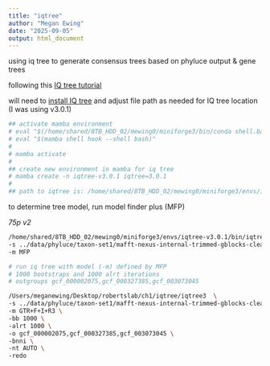 ```yaml
---
title: "iqtree"
author: "Megan Ewing"
date: "2025-09-05"
output: html_document
---
```


using iq tree to generate consensus trees based on phyluce output & gene trees

following this [IQ tree tutorial](https://iqtree.github.io/doc/Tutorial)

will need to [install IQ tree](https://iqtree.github.io/) and adjust file path as needed for IQ tree location (I was using v3.0.1)

```bash
## activate mamba environment 
# eval "$(/home/shared/8TB_HDD_02/mewing0/miniforge3/bin/conda shell.bash hook)"
# eval "$(mamba shell hook --shell bash)"
#
# mamba activate
#
## create new environment in mamba for iq tree
# mamba create -n iqtree-v3.0.1 iqtree=3.0.1
#
## path to iqtree is: /home/shared/8TB_HDD_02/mewing0/miniforge3/envs/iqtree-v3.0.1/bin/iqtree3
```

to determine tree model, run model finder plus (MFP)

*75p v2*

```bash
/home/shared/8TB_HDD_02/mewing0/miniforge3/envs/iqtree-v3.0.1/bin/iqtree3  \
-s ../data/phyluce/taxon-set1/mafft-nexus-internal-trimmed-gblocks-clean-75p_v2-raxmlmafft-nexus-internal-trimmed-gblocks-clean-75p_v2-raxml.phylip \
-m MFP
```

```bash
# run iq tree with model (-m) defined by MFP
# 1000 bootstraps and 1000 alrt iterations
# outgroups gcf_000002075,gcf_000327385,gcf_003073045

/Users/meganewing/Desktop/robertslab/ch1/iqtree/iqtree3  \
-s ../data/phyluce/taxon-set1/mafft-nexus-internal-trimmed-gblocks-clean-75p_v2-raxmlmafft-nexus-internal-trimmed-gblocks-clean-75p_v2-raxml.phylip \
-m GTR+F+I+R3 \
-bb 1000 \
-alrt 1000 \
-o gcf_000002075,gcf_000327385,gcf_003073045 \
-bnni \
-nt AUTO \
-redo
```
